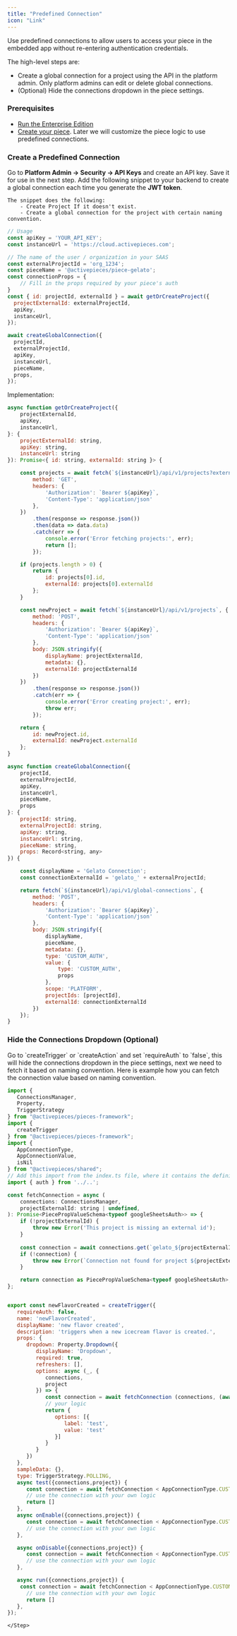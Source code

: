 ```yaml
---
title: "Predefined Connection"
icon: "Link"
---
```


Use predefined connections to allow users to access your piece in the embedded app without re-entering authentication credentials.

The high-level steps are:
- Create a global connection for a project using the API in the platform admin. Only platform admins can edit or delete global connections.
- (Optional) Hide the connections dropdown in the piece settings.

### Prerequisites

- [Run the Enterprise Edition](/handbook/engineering/playbooks/run-ee)
- [Create your piece](/developers/building-pieces/overview). Later we will customize the piece logic to use predefined connections.

### Create a Predefined Connection

<Steps>
  <Step title="Create an API Key">
    Go to <b>Platform Admin → Security → API Keys</b> and create an API key. Save it for use in the next step.
  </Step>
  <Step title="Create a Global Connection via API">
    Add the following snippet to your backend to create a global connection each time you generate the <b>JWT token</b>.

    The snippet does the following:
        - Create Project If it doesn't exist.
        - Create a global connection for the project with certain naming convention.
```js
// Usage
const apiKey = 'YOUR_API_KEY';
const instanceUrl = 'https://cloud.activepieces.com';

// The name of the user / organization in your SAAS
const externalProjectId = 'org_1234';
const pieceName = '@activepieces/piece-gelato';
const connectionProps = {
    // Fill in the props required by your piece's auth
}
const { id: projectId, externalId } = await getOrCreateProject({
  projectExternalId: externalProjectId,
  apiKey,
  instanceUrl,
});

await createGlobalConnection({
  projectId,
  externalProjectId,
  apiKey,
  instanceUrl,
  pieceName,
  props,
});

```
Implementation:

```js
async function getOrCreateProject({
    projectExternalId,
    apiKey,
    instanceUrl,
}: {
    projectExternalId: string,
    apiKey: string,
    instanceUrl: string
}): Promise<{ id: string, externalId: string }> {

    const projects = await fetch(`${instanceUrl}/api/v1/projects?externalId=${projectExternalId}`, {
        method: 'GET',
        headers: {
            'Authorization': `Bearer ${apiKey}`,
            'Content-Type': 'application/json'
        },
    })
        .then(response => response.json())
        .then(data => data.data)
        .catch(err => {
            console.error('Error fetching projects:', err);
            return [];
        });

    if (projects.length > 0) {
        return {
            id: projects[0].id,
            externalId: projects[0].externalId
        };
    }

    const newProject = await fetch(`${instanceUrl}/api/v1/projects`, {
        method: 'POST',
        headers: {
            'Authorization': `Bearer ${apiKey}`,
            'Content-Type': 'application/json'
        },
        body: JSON.stringify({
            displayName: projectExternalId,
            metadata: {},
            externalId: projectExternalId
        })
    })
        .then(response => response.json())
        .catch(err => {
            console.error('Error creating project:', err);
            throw err;
        });

    return {
        id: newProject.id,
        externalId: newProject.externalId
    };
} 

async function createGlobalConnection({
    projectId,
    externalProjectId,
    apiKey,
    instanceUrl,
    pieceName,
    props
}: {
    projectId: string,
    externalProjectId: string,
    apiKey: string,
    instanceUrl: string,
    pieceName: string,
    props: Record<string, any>
}) {

    const displayName = 'Gelato Connection';
    const connectionExternalId = 'gelato_' + externalProjectId;

    return fetch(`${instanceUrl}/api/v1/global-connections`, {
        method: 'POST',
        headers: {
            'Authorization': `Bearer ${apiKey}`,
            'Content-Type': 'application/json'
        },
        body: JSON.stringify({
            displayName,
            pieceName,
            metadata: {},
            type: 'CUSTOM_AUTH',
            value: {
                type: 'CUSTOM_AUTH',
                props
            },
            scope: 'PLATFORM',
            projectIds: [projectId],
            externalId: connectionExternalId
        })
    });
}
```
   
  </Step>
</Steps>

### Hide the Connections Dropdown (Optional)

<Steps>
    <Step title="Modify Trigger / Action Definition">
       Go to `createTrigger` or `createAction` and set `requireAuth` to `false`, this will hide the connections dropdown in the piece settings,
       next we need to fetch it based on naming convention.
    </Step>
    <Step title="Fetch the connection">
        Here is example how you can fetch the connection value based on naming convention.

```js
import {
   ConnectionsManager,
   Property,
   TriggerStrategy
} from "@activepieces/pieces-framework";
import {
   createTrigger
} from "@activepieces/pieces-framework";
import {
   AppConnectionType,
   AppConnectionValue,
   isNil
} from "@activepieces/shared";
// Add this import from the index.ts file, where it contains the definition of the auth object.
import { auth } from '../..';

const fetchConnection = async (
	connections: ConnectionsManager,
	projectExternalId: string | undefined,
): Promise<PiecePropValueSchema<typeof googleSheetsAuth>> => {
	if (!projectExternalId) {
		throw new Error('This project is missing an external id');
	}
	
	const connection = await connections.get(`gelato_${projectExternalId}`);
	if (!connection) {
		throw new Error(`Connection not found for project ${projectExternalId}`);
	}

	return connection as PiecePropValueSchema<typeof googleSheetsAuth>;
};


export const newFlavorCreated = createTrigger({
   requireAuth: false,
   name: 'newFlavorCreated',
   displayName: 'new flavor created',
   description: 'triggers when a new icecream flavor is created.',
   props: {
      dropdown: Property.Dropdown({
         displayName: 'Dropdown',
         required: true,
         refreshers: [],
         options: async (_, {
            connections,
            project
         }) => {
            const connection = await fetchConnection (connections, (await project.externalId()));
            // your logic
            return {
               options: [{
                  label: 'test',
                  value: 'test'
               }]
            }
         }
      })
   },
   sampleData: {},
   type: TriggerStrategy.POLLING,
   async test({connections,project}) {
      const connection = await fetchConnection < AppConnectionType.CUSTOM_AUTH > (connections, (await project.externalId()));
      // use the connection with your own logic
      return []
   },
   async onEnable({connections,project}) {
      const connection = await fetchConnection < AppConnectionType.CUSTOM_AUTH > (connections, (await project.externalId()));
      // use the connection with your own logic
   },

   async onDisable({connections,project}) {
      const connection = await fetchConnection < AppConnectionType.CUSTOM_AUTH > (connections, (await project.externalId()));
      // use the connection with your own logic
   },

   async run({connections,project}) {
    const connection = await fetchConnection < AppConnectionType.CUSTOM_AUTH > (connections, (await project.externalId()));
      // use the connection with your own logic
      return []
   },
});
```
    </Step>
</Steps>

